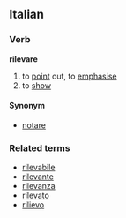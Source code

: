 ==Italian==
===Verb===
'''rilevare'''

# to [[point]] out, to [[emphasise]]
# to [[show]]

====Synonym====
*[[notare]]

===Related terms===
*[[rilevabile]]
*[[rilevante]]
*[[rilevanza]]
*[[rilevato]]
*[[rilievo]]